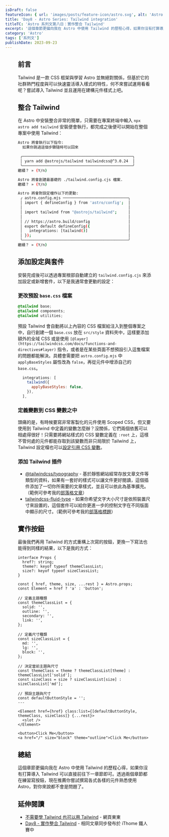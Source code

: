 ```yaml
---
isDraft: false
featureIcon: { url: 'images/posts/feature-icon/astro.svg', alt: 'Astro Logo' }
title: 'Day8 - Astro Series: Tailwind integration'
titleTC: 'Astro 系列文第八日：實作整合 Tailwind'
excerpt: '這個章節更偏向我在 Astro 中使用 Tailwind 的歷程心得，如果你沒有打算導入 Tailwind 可以直接前往下一章節即可。透過兩個章節都在練習寫按鈕，現在推薦你嘗試撰寫各式各樣的元件熟悉使用 Astro，對你來說都不會是問題了。'
category: 'Astro'
tags: ['系列文']
publishDate: 2023-09-23
---
```


<Figure
  width="1200"
  height="600"
  src="images/posts/ithome-astro/thumbnail/day8-tailwind-integration.webp"
  alt="一個漂亮的漸層背景上面有一句標題：「整合 Tailwind」"
/>

## 前言

Tailwind 是一款 CSS 框架與學習 Astro 並無絕對關係，但基於它的社群熱門程度與可以快速靈活導入樣式的特性，何不來嘗試運用看看呢？嘗試導入 Tailwind 並且運用在建構元件樣式上吧。

## 整合 Tailwind

在 Astro 中安裝整合非常的簡單，只需要在專案終端中輸入 `npx astro add tailwind` 安裝便會執行，都完成之後便可以開始在整個專案中使用 Tailwind：

```bash
Astro 將會執行以下指令:
  如果你跳過這個步驟隨時可以回來

 ╭─────────────────────────────────────────────────╮
 │ yarn add @astrojs/tailwind tailwindcss@^3.0.24  │
 ╰─────────────────────────────────────────────────╯
繼續？ » (Y/n)

Astro 將會創建最基礎的 ./tailwind.config.cjs 檔案.
繼續？ » (Y/n)

Astro 將會對設定檔作以下的更動:
 ╭ astro.config.mjs ─────────────────────────────╮
 │ import { defineConfig } from 'astro/config';  │
 │                                               │
 │ import tailwind from "@astrojs/tailwind";     │
 │                                               │
 │ // https://astro.build/config                 │
 │ export default defineConfig({                 │
 │   integrations: [tailwind()]                  │
 │ });                                           │
 ╰───────────────────────────────────────────────╯
繼續？ » (Y/n)
```

## 添加設定與套件

安裝完成後可以透過專案根部自動建立的 `tailwind.config.cjs` 來添加設定或新增套件，以下是我通常會更動的設定：

### 更改預設 `base.css` 檔案

```css
@tailwind base;
@tailwind components;
@tailwind utilities;
```

預設 Tailwind 會自動將以上內容的 CSS 檔案給注入到整個專案之中，自行創建一個 `base.css` 放在 `src/style` 資料夾中，這樣要添加額外的全域 CSS 或是使用 `[@layer](https://tailwindcss.com/docs/functions-and-directives#layer)` 指令，或者是在某些頁面不想預設引入這隻檔案的問題都能解決。具體會需要把 `astro.config.mjs` 中 `applyBaseStyles` 屬性改為 `false`，再從元件中增添自己的 `base.css`。

```js
  integrations: [
    tailwind({
      applyBaseStyles: false,
    }),
  ],

```

### 定義變數到 CSS 變數之中

頭痛的是，有時候要寫非常客製化的元件使用 Scoped CSS，但又要使用到 Tailwind 中定義的變數怎麼辦？沒關係，它們兩個依舊可以相處得很好！只需要將網站樣式的 CSS 變數定義在 `:root` 上，這樣不管何處的元件都能存取到該變數而非只局限於 Tailwind 上，Tailwind 設定檔也可以[設定引用 CSS 變數](https://tailwindcss.com/docs/customizing-colors#using-css-variables)。

### 添加 Tailwind 插件

- [@tailwindcss/typography](https://tailwindcss.com/docs/typography-plugin) - 基於靜態網站經常存放文章文件等類型的資料，如果有一套好的樣式可以讓文件更好閱讀，這個插件添加了一切你所需要的文章樣式，並且可以依此為基準擴充。（範例可參考我的[部落格文章](https://www.webdong.dev/post/astro-build-a-button-component/)）
- [tailwindcss-fluid-type](https://github.com/davidhellmann/tailwindcss-fluid-type) - 如果你希望文字大小尺寸是依照裝置尺寸來設置的，這個套件可以給你更進一步的控制文字在不同版面中顯示的尺寸。（範例可參考我的[部落格標題](https://www.webdong.dev/)）

## 實作按鈕

最後我們再用 Tailwind 的方式重構上次寫的按鈕，更換一下寫法也能得到同樣的結果，以下是我的方式：

```astro
interface Props {
  href?: string;
  theme?: keyof typeof themeClassList;
  size?: keyof typeof sizeClassList;
}

const { href, theme, size, ...rest } = Astro.props;
const Element = href ? 'a' : 'button';

// 定義主題種類
const themeClassList = {
  solid: '',
  outline: '',
  secondary: '',
  link: '',
};

// 定義尺寸種類
const sizeClassList = {
  md: '',
  lg: '',
  block: '',
};

// 決定當前主題與尺寸
const themeClass = theme ? themeClassList[theme] : themeClassList['solid'];
const sizeClass = size ? sizeClassList[size] : sizeClassList['md'];

// 預設主題與尺寸
const defaultButtonStyle = '';
---

<Element href={href} class:list={[defaultButtonStyle, themeClass, sizeClass]} {...rest}>
  <slot />
</Element>
```

```astro
<button>Click Me</button>
<a href="/" size="block" theme="outline">Click Me</button>
```

## 總結

這個章節更偏向我在 Astro 中使用 Tailwind 的歷程心得，如果你沒有打算導入 Tailwind 可以直接前往下一章節即可。透過兩個章節都在練習寫按鈕，現在推薦你嘗試撰寫各式各樣的元件熟悉使用 Astro，對你來說都不會是問題了。

## 延伸閱讀

- [不需要學 Tailwind 也可以用 Tailwind](https://www.webdong.dev/post/use-tailwind-without-learning-it) - 網頁東東
- [Day8 - 實作整合 Tailwind](https://ithelp.ithome.com.tw/articles/10325554) - 相同文章同步發布於 iThome 鐵人賽中
